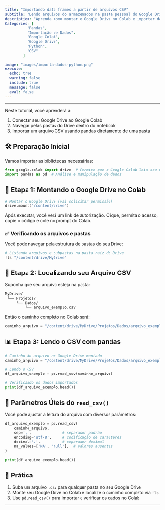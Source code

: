 ```yaml
---
title: "Importando data frames a partir de arquivos CSV"
subtitle: "Lendo arquivos do armazenados na pasta pessoal do Google Drive"
description: "Aprenda como montar o Google Drive no Colab e importar dados de arquivos CSV usando pandas"
Categories: [
          "Pandas",
          "Importação de Dados",
          "Google Colab",
          "Google Drive",
          "Python",
          "CSV"
        ]

image: "images/importa-dados-python.png"
execute:
  echo: true
  warning: false
  include: true
  message: false
  eval: false
---
```


---

::: {.callout-tip title="Objetivos"}

Neste tutorial, você aprenderá a: 

1. Conectar seu Google Drive ao Google Colab
2. Navegar pelas pastas do Drive dentro do notebook
3. Importar um arquivo CSV usando pandas diretamente de uma pasta

:::

## 🛠️ Preparação Inicial

Vamos importar as bibliotecas necessárias:

```python
from google.colab import drive  # Permite que o Google Colab leia seu Google Drive
import pandas as pd  # Análise e manipulação de dados
```

## 🔗 Etapa 1: Montando o Google Drive no Colab

```python
# Montar o Google Drive (vai solicitar permissão)
drive.mount("/content/drive")
```

Após executar, você verá um link de autorização. Clique, permita o acesso, copie o código e cole no prompt do Colab.

### ✅ Verificando os arquivos e pastas

Você pode navegar pela estrutura de pastas do seu Drive:

```python
# Listando arquivos e subpastas na pasta raiz do Drive
!ls "/content/drive/MyDrive"
```

## 📁 Etapa 2: Localizando seu Arquivo CSV

Suponha que seu arquivo esteja na pasta:

```tex
MyDrive/
 └── Projetos/
     └── Dados/
         └── arquivo_exemplo.csv
```

Então o caminho completo no Colab será:

```python
caminho_arquivo = "/content/drive/MyDrive/Projetos/Dados/arquivo_exemplo.csv"
```

## 📊 Etapa 3: Lendo o CSV com pandas

```python
# Caminho do arquivo no Google Drive montado
caminho_arquivo = "/content/drive/MyDrive/Projetos/Dados/arquivo_exemplo.csv"

# Lendo o CSV
df_arquivo_exemplo = pd.read_csv(caminho_arquivo)

# Verificando os dados importados
print(df_arquivo_exemplo.head())
```

## 🔧 Parâmetros Úteis do `read_csv()`

Você pode ajustar a leitura do arquivo com diversos parâmetros:

```python
df_arquivo_exemplo = pd.read_csv(
    caminho_arquivo,
    sep=',',              # separador padrão
    encoding='utf-8',     # codificação de caracteres
    decimal='.',          # separador decimal
    na_values=['NA', 'null'],  # valores ausentes
)

print(df_arquivo_exemplo.head())
```

## 🚀 Prática

1. Suba um arquivo `.csv` para qualquer pasta no seu Google Drive
2. Monte seu Google Drive no Colab e localize o caminho completo via `!ls`
3. Use `pd.read_csv()` para importar e verificar os dados no Colab

---
